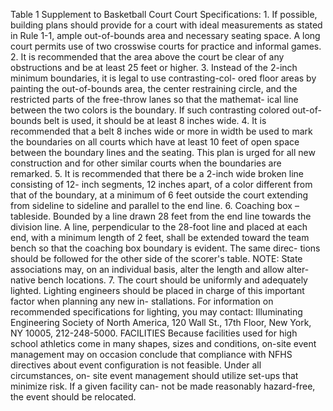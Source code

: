 Table 1 Supplement to Basketball Court Court Specifications: 1. If possible, building plans should provide for a court with ideal measurements as stated in Rule 1-1, ample out-of-bounds area and necessary seating space. A long court permits use of two crosswise courts for practice and informal games. 2. It is recommended that the area above the court be clear of any obstructions and be at least 25 feet or higher. 3. Instead of the 2-inch minimum boundaries, it is legal to use contrasting-col- ored floor areas by painting the out-of-bounds area, the center restraining circle, and the restricted parts of the free-throw lanes so that the mathemat- ical line between the two colors is the boundary. If such contrasting colored out-of-bounds belt is used, it should be at least 8 inches wide. 4. It is recommended that a belt 8 inches wide or more in width be used to mark the boundaries on all courts which have at least 10 feet of open space between the boundary lines and the seating. This plan is urged for all new construction and for other similar courts when the boundaries are remarked. 5. It is recommended that there be a 2-inch wide broken line consisting of 12- inch segments, 12 inches apart, of a color different from that of the boundary, at a minimum of 6 feet outside the court extending from sideline to sideline and parallel to the end line. 6. Coaching box – tableside. Bounded by a line drawn 28 feet from the end line towards the division line. A line, perpendicular to the 28-foot line and placed at each end, with a minimum length of 2 feet, shall be extended toward the team bench so that the coaching box boundary is evident. The same direc- tions should be followed for the other side of the scorer's table. NOTE: State associations may, on an individual basis, alter the length and allow alter- native bench locations. 7. The court should be uniformly and adequately lighted. Lighting engineers should be placed in charge of this important factor when planning any new in- stallations. For information on recommended specifications for lighting, you may contact: Illuminating Engineering Society of North America, 120 Wall St., 17th Floor, New York, NY 10005, 212-248-5000. FACILITIES Because facilities used for high school athletics come in many shapes, sizes and conditions, on-site event management may on occasion conclude that compliance with NFHS directives about event configuration is not feasible. Under all circumstances, on- site event management should utilize set-ups that minimize risk. If a given facility can- not be made reasonably hazard-free, the event should be relocated.